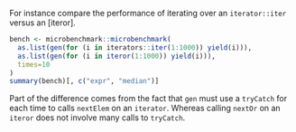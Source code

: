 For instance compare the performance of iterating over an `iterator::iter` versus an [iteror].

```R
bench <- microbenchmark::microbenchmark(
  as.list(gen(for (i in iterators::iter(1:1000)) yield(i))),
  as.list(gen(for (i in iteror(1:1000)) yield(i))),
  times=10
)
summary(bench)[, c("expr", "median")]
```

Part of the difference comes from the fact that `gen` must use a `tryCatch` for each time to calls `nextElem` on an `iterator`. Whereas calling `nextOr` on an `iteror` does not involve many calls to `tryCatch`.
